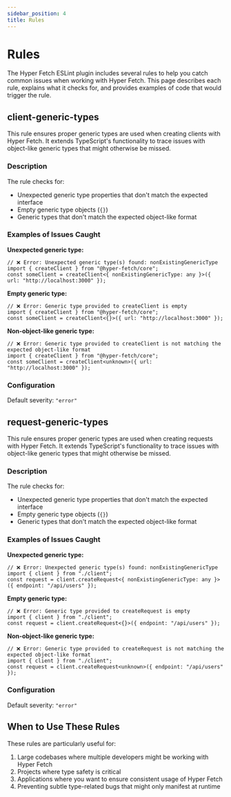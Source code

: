 ```yaml
---
sidebar_position: 4
title: Rules
---
```


# Rules

The Hyper Fetch ESLint plugin includes several rules to help you catch common issues when working with Hyper Fetch. This
page describes each rule, explains what it checks for, and provides examples of code that would trigger the rule.

## client-generic-types

This rule ensures proper generic types are used when creating clients with Hyper Fetch. It extends TypeScript's
functionality to trace issues with object-like generic types that might otherwise be missed.

### Description

The rule checks for:

- Unexpected generic type properties that don't match the expected interface
- Empty generic type objects (`{}`)
- Generic types that don't match the expected object-like format

### Examples of Issues Caught

**Unexpected generic type:**

```tsx
// ❌ Error: Unexpected generic type(s) found: nonExistingGenericType
import { createClient } from "@hyper-fetch/core";
const someClient = createClient<{ nonExistingGenericType: any }>({ url: "http://localhost:3000" });
```

**Empty generic type:**

```tsx
// ❌ Error: Generic type provided to createClient is empty
import { createClient } from "@hyper-fetch/core";
const someClient = createClient<{}>({ url: "http://localhost:3000" });
```

**Non-object-like generic type:**

```tsx
// ❌ Error: Generic type provided to createClient is not matching the expected object-like format
import { createClient } from "@hyper-fetch/core";
const someClient = createClient<unknown>({ url: "http://localhost:3000" });
```

### Configuration

Default severity: `"error"`

## request-generic-types

This rule ensures proper generic types are used when creating requests with Hyper Fetch. It extends TypeScript's
functionality to trace issues with object-like generic types that might otherwise be missed.

### Description

The rule checks for:

- Unexpected generic type properties that don't match the expected interface
- Empty generic type objects (`{}`)
- Generic types that don't match the expected object-like format

### Examples of Issues Caught

**Unexpected generic type:**

```tsx
// ❌ Error: Unexpected generic type(s) found: nonExistingGenericType
import { client } from "./client";
const request = client.createRequest<{ nonExistingGenericType: any }>({ endpoint: "/api/users" });
```

**Empty generic type:**

```tsx
// ❌ Error: Generic type provided to createRequest is empty
import { client } from "./client";
const request = client.createRequest<{}>({ endpoint: "/api/users" });
```

**Non-object-like generic type:**

```tsx
// ❌ Error: Generic type provided to createRequest is not matching the expected object-like format
import { client } from "./client";
const request = client.createRequest<unknown>({ endpoint: "/api/users" });
```

### Configuration

Default severity: `"error"`

## When to Use These Rules

These rules are particularly useful for:

1. Large codebases where multiple developers might be working with Hyper Fetch
2. Projects where type safety is critical
3. Applications where you want to ensure consistent usage of Hyper Fetch
4. Preventing subtle type-related bugs that might only manifest at runtime
